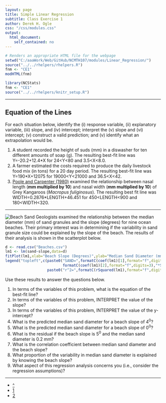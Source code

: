 ```yaml
---
layout: page
title: Simple Linear Regression
subtitle: Class Exercise 1
author: Derek H. Ogle
css: "/css/modules.css"
output:
  html_document:
    self_contained: no
---
```


```r
# Renders an appropriate HTML file for the webpage
setwd("C:/aaaWork/Web/GitHub/NCMTH107/modules/Linear_Regression/")
source("../../rhelpers/rhelpers.R")
fnm <- "CE1"
modHTML(fnm)
```

```r
library(NCStats)
fnm <- "CE1"
source("../../rhelpers/knitr_setup.R")
```

----

## Equation of the Lines

For each situation below, identify the (i) response variable, (ii) explanatory variable, (iii) slope, and (iv) intercept; interpret the (v) slope and (vi) intercept; (v) construct a valid prediction; and (v) identify what an extrapolation would be.

1. A student recorded the height of suds (mm) in a diswasher for ten different amounts of soap (g).  The resulting best-fit line was Y=-20.2+12.4*X for 24<Y<80 and 3.5<X<8.0.
1. A farmer estimated the costs required to produce the daily livestock food mix (in tons) for a 20 day period.  The resulting best-fit line was Y=190*X+12075 for 19000<Y<21000 and 36.5<X<42.
1. [Poole and Carpenter (1980)](http://www.publish.csiro.au/?paper=ZO9800607) examined the relationship between nasal length (**mm multiplied by 10**) and nasal width (**mm multiplied by 10**) of Grey Kangaroos (*Macropus fuliginosus*).  The resulting best fit line was WIDTH=0.2876*LENGTH+46.451 for 450<LENGTH<900 and 180<WIDTH<320.

----

<img src="../zimgs/beaches.jpg" alt="Beach Sand" class="img-right">
Geologists examined the relationship between the median diameter (mm) of sand granules and the slope (degrees) for nine ocean beaches.  Their primary interest was in determining if the variability in sand granule size could be explained by the slope of the beach.  The results of their analysis is shown in the scatterplot below.

```r
d <- read.csv("Beaches.csv")
lm1 <- lm(sand~slope,data=d)
fitPlot(lm1,xlab="Beach Slope (Degrees)",ylab="Median Sand Diameter (mm)")
legend("topleft",c(paste0("SAND=",formatC(coef(lm1)[1],format="f",digits=3),"+",
                          formatC(coef(lm1)[2],format="f",digits=3),"*SLOPE"),
                   paste0("r^2=",formatC(rSquared(lm1),format="f",digits=3))),bty="n")
```

Use these results to answer the questions below.

1. In terms of the variables of this problem, what is the equation of the best-fit line?
1. In terms of the variables of this problem, INTERPRET the value of the slope?
1. In terms of the variables of this problem, INTERPRET the value of the y-intercept?
1. What is the predicted median sand diameter for a beach slope of 4<sup>0</sup>?
1. What is the predicted median sand diameter for a beach slope of 0<sup>0</sup>?
1. What is the residual if the beach slope is 5<sup>0</sup> and the median sand diameter is 0.2 mm?
1. What is the correlation coefficient between median sand diameter and the beach slope?
1. What proportion of the variability in median sand diameter is explained by knowing the beach slope?
1. What aspect of this regression analysis concerns you (i.e., consider the regression assumptions)?

----

<div class="text-center">
<ul class="pagination pagination-lg">
  <li><a href="index.html">^</a></li>
  <li class="active"><a href="#">1</a></li>
  <li><a href="CE2.html">2</a></li>
</ul>
